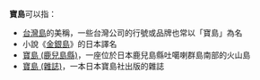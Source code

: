 '''寶島'''可以指：
* [[台灣島|台灣島]]的美稱，一些台灣公司的行號或品牌也常以「寶島」為名
* 小說《[[金銀島|金銀島]]》的日本譯名
* [[寶島_(鹿兒島縣)|寶島 (鹿兒島縣)]]，一座位於日本鹿兒島縣吐噶喇群島南部的火山島
* [[寶島_(雜誌)|寶島 (雜誌)]]，一本日本寶島社出版的雜誌
{{Disambiguation|Cat=二字亞洲相關消歧義}}